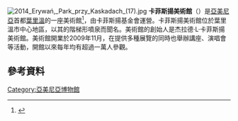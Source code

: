 {{expand|time=2015-12-15T09:53:30+00:00}}
[[File:2014_Erywań,_Park_przy_Kaskadach_(17).jpg|thumb]]
'''卡菲斯揚美術館'''（{{lang-hy|Գաֆեսճյան արվեստի կենտրոն}}）是[[亞美尼亞|亞美尼亞]]首都[[葉里溫|葉里溫]]的一座美術館<ref>{{cite web |title=Cascade Capital Holdings: Cafesjian Family Foundation |url=http://www.cch.am/index.cfm?objectid=FAEF7C7A-112F-60A1-B4FE0941B0F571AB |work= |publisher= |date= |accessdate=2009-05-10 |deadurl=yes |archiveurl=https://web.archive.org/web/20090310175528/http://www.cch.am/index.cfm?objectid=FAEF7C7A-112F-60A1-B4FE0941B0F571AB |archivedate=2009-03-10 }}</ref>，由卡菲斯揚基金會運營。卡菲斯揚美術館位於葉里溫市中心地區，以其的階梯形噴泉而聞名。美術館的創始人是杰拉德·L·卡菲斯揚美術館。美術館開業於2009年11月，在提供多種展覽的同時也舉辦講座、演唱會等活動，開館以來每年均有超過一萬人參觀。
==參考資料==
{{Reflist}}
{{Coord|40|11|36.07|N|44|30|56.60|E|region:AM_type:landmark|display=title}}
[[Category:亞美尼亞博物館|Category:亞美尼亞博物館]]